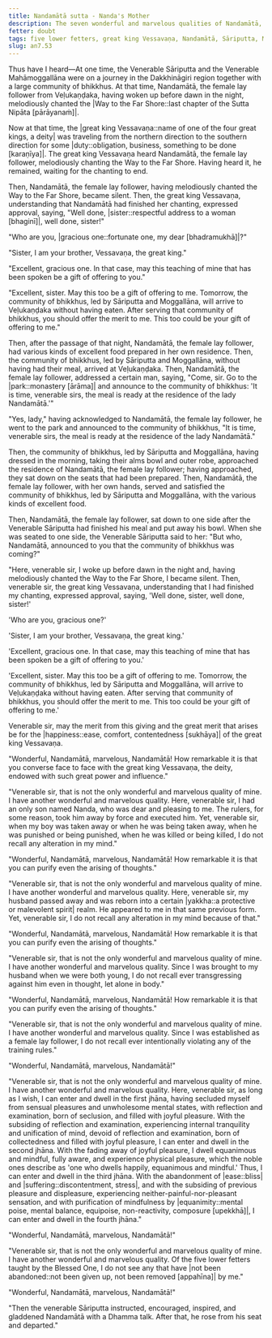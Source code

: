 ```yaml
---
title: Nandamātā sutta - Nanda's Mother
description: The seven wonderful and marvelous qualities of Nandamātā, a female lay follower.
fetter: doubt
tags: five lower fetters, great king Vessavaṇa, Nandamātā, Sāriputta, Moggallāna, jhana, an, an7
slug: an7.53
---
```


Thus have I heard—At one time, the Venerable Sāriputta and the Venerable Mahāmoggallāna were on a journey in the Dakkhināgiri region together with a large community of bhikkhus. At that time, Nandamātā, the female lay follower from Veḷukaṇḍaka, having woken up before dawn in the night, melodiously chanted the |Way to the Far Shore::last chapter of the Sutta Nipāta [pārāyanaṁ]|.

Now at that time, the |great king Vessavaṇa::name of one of the four great kings, a deity| was traveling from the northern direction to the southern direction for some |duty::obligation, business, something to be done [karaṇīya]|. The great king Vessavaṇa heard Nandamātā, the female lay follower, melodiously chanting the Way to the Far Shore. Having heard it, he remained, waiting for the chanting to end.

Then, Nandamātā, the female lay follower, having melodiously chanted the Way to the Far Shore, became silent. Then, the great king Vessavaṇa, understanding that Nandamātā had finished her chanting, expressed approval, saying, "Well done, |sister::respectful address to a woman [bhaginī]|, well done, sister!"

"Who are you, |gracious one::fortunate one, my dear [bhadramukhā]|?"

"Sister, I am your brother, Vessavaṇa, the great king."

"Excellent, gracious one. In that case, may this teaching of mine that has been spoken be a gift of offering to you."

"Excellent, sister. May this too be a gift of offering to me. Tomorrow, the community of bhikkhus, led by Sāriputta and Moggallāna, will arrive to Veḷukaṇḍaka without having eaten. After serving that community of bhikkhus, you should offer the merit to me. This too could be your gift of offering to me."

Then, after the passage of that night, Nandamātā, the female lay follower, had various kinds of excellent food prepared in her own residence. Then, the community of bhikkhus, led by Sāriputta and Moggallāna, without having had their meal, arrived at Veḷukaṇḍaka. Then, Nandamātā, the female lay follower, addressed a certain man, saying, "Come, sir. Go to the |park::monastery [ārāma]| and announce to the community of bhikkhus: 'It is time, venerable sirs, the meal is ready at the residence of the lady Nandamātā.'"

"Yes, lady," having acknowledged to Nandamātā, the female lay follower, he went to the park and announced to the community of bhikkhus, "It is time, venerable sirs, the meal is ready at the residence of the lady Nandamātā."

Then, the community of bhikkhus, led by Sāriputta and Moggallāna, having dressed in the morning, taking their alms bowl and outer robe, approached the residence of Nandamātā, the female lay follower; having approached, they sat down on the seats that had been prepared. Then, Nandamātā, the female lay follower, with her own hands, served and satisfied the community of bhikkhus, led by Sāriputta and Moggallāna, with the various kinds of excellent food.

Then, Nandamātā, the female lay follower, sat down to one side after the Venerable Sāriputta had finished his meal and put away his bowl. When she was seated to one side, the Venerable Sāriputta said to her: "But who, Nandamātā, announced to you that the community of bhikkhus was coming?"

"Here, venerable sir, I woke up before dawn in the night and, having melodiously chanted the Way to the Far Shore, I became silent. Then, venerable sir, the great king Vessavaṇa, understanding that I had finished my chanting, expressed approval, saying, 'Well done, sister, well done, sister!'

'Who are you, gracious one?'

'Sister, I am your brother, Vessavaṇa, the great king.'

'Excellent, gracious one. In that case, may this teaching of mine that has been spoken be a gift of offering to you.'

'Excellent, sister. May this too be a gift of offering to me. Tomorrow, the community of bhikkhus, led by Sāriputta and Moggallāna, will arrive to Veḷukaṇḍaka without having eaten. After serving that community of bhikkhus, you should offer the merit to me. This too could be your gift of offering to me.'

Venerable sir, may the merit from this giving and the great merit that arises be for the |happiness::ease, comfort, contentedness [sukhāya]| of the great king Vessavaṇa.

"Wonderful, Nandamātā, marvelous, Nandamātā! How remarkable it is that you converse face to face with the great king Vessavaṇa, the deity, endowed with such great power and influence."

"Venerable sir, that is not the only wonderful and marvelous quality of mine. I have another wonderful and marvelous quality. Here, venerable sir, I had an only son named Nanda, who was dear and pleasing to me. The rulers, for some reason, took him away by force and executed him. Yet, venerable sir, when my boy was taken away or when he was being taken away, when he was punished or being punished, when he was killed or being killed, I do not recall any alteration in my mind."

"Wonderful, Nandamātā, marvelous, Nandamātā! How remarkable it is that you can purify even the arising of thoughts."

"Venerable sir, that is not the only wonderful and marvelous quality of mine. I have another wonderful and marvelous quality. Here, venerable sir, my husband passed away and was reborn into a certain |yakkha::a protective or malevolent spirit| realm. He appeared to me in that same previous form. Yet, venerable sir, I do not recall any alteration in my mind because of that."

"Wonderful, Nandamātā, marvelous, Nandamātā! How remarkable it is that you can purify even the arising of thoughts."

"Venerable sir, that is not the only wonderful and marvelous quality of mine. I have another wonderful and marvelous quality. Since I was brought to my husband when we were both young, I do not recall ever transgressing against him even in thought, let alone in body."

"Wonderful, Nandamātā, marvelous, Nandamātā! How remarkable it is that you can purify even the arising of thoughts."

"Venerable sir, that is not the only wonderful and marvelous quality of mine. I have another wonderful and marvelous quality. Since I was established as a female lay follower, I do not recall ever intentionally violating any of the training rules."

"Wonderful, Nandamātā, marvelous, Nandamātā!"

"Venerable sir, that is not the only wonderful and marvelous quality of mine. I have another wonderful and marvelous quality. Here, venerable sir, as long as I wish, I can enter and dwell in the first jhāna, having secluded myself from sensual pleasures and unwholesome mental states, with reflection and examination, born of seclusion, and filled with joyful pleasure. With the subsiding of reflection and examination, experiencing internal tranquility and unification of mind, devoid of reflection and examination, born of collectedness and filled with joyful pleasure, I can enter and dwell in the second jhāna. With the fading away of joyful pleasure, I dwell equanimous and mindful, fully aware, and experience physical pleasure, which the noble ones describe as 'one who dwells happily, equanimous and mindful.' Thus, I can enter and dwell in the third jhāna. With the abandonment of |ease::bliss| and |suffering::discontentment, stress|, and with the subsiding of previous pleasure and displeasure, experiencing neither-painful-nor-pleasant sensation, and with purification of mindfulness by |equanimity::mental poise, mental balance, equipoise, non-reactivity, composure [upekkhā]|, I can enter and dwell in the fourth jhāna."

"Wonderful, Nandamātā, marvelous, Nandamātā!"

"Venerable sir, that is not the only wonderful and marvelous quality of mine. I have another wonderful and marvelous quality. Of the five lower fetters taught by the Blessed One, I do not see any that have |not been abandoned::not been given up, not been removed [appahīna]| by me."

"Wonderful, Nandamātā, marvelous, Nandamātā!"

"Then the venerable Sāriputta instructed, encouraged, inspired, and gladdened Nandamātā with a Dhamma talk. After that, he rose from his seat and departed."